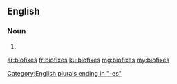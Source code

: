 ==English==

===Noun===
{{head|en|plural}}

# {{plural of|biofix|lang=en|nocat=1}}

[[Category:English plurals ending in "-es"]]

[[ar:biofixes]]
[[fr:biofixes]]
[[ku:biofixes]]
[[mg:biofixes]]
[[my:biofixes]]